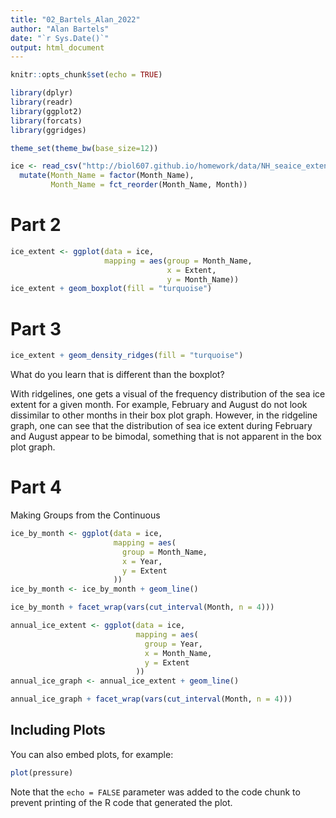 ```yaml
---
title: "02_Bartels_Alan_2022"
author: "Alan Bartels"
date: "`r Sys.Date()`"
output: html_document
---
```


```r
knitr::opts_chunk$set(echo = TRUE)
```
```r
library(dplyr)
library(readr)
library(ggplot2)
library(forcats)
library(ggridges)

theme_set(theme_bw(base_size=12))

ice <- read_csv("http://biol607.github.io/homework/data/NH_seaice_extent_monthly_1978_2016.csv") %>%
  mutate(Month_Name = factor(Month_Name),
         Month_Name = fct_reorder(Month_Name, Month))
```
# Part 2
```r
ice_extent <- ggplot(data = ice, 
                     mapping = aes(group = Month_Name,
                                   x = Extent,
                                   y = Month_Name))
ice_extent + geom_boxplot(fill = "turquoise")
```

# Part 3

```r
ice_extent + geom_density_ridges(fill = "turquoise")
```
What do you learn that is different than the boxplot?

With ridgelines, one gets a visual of the frequency distribution of the sea ice
extent for a given month. For example, February and August do not look dissimilar
to other months in their box plot graph. However, in the ridgeline graph, one
can see that the distribution of sea ice extent during February and August 
appear to be bimodal, something that is not apparent in the box plot graph.

# Part 4
Making Groups from the Continuous
```r
ice_by_month <- ggplot(data = ice, 
                       mapping = aes(
                         group = Month_Name,
                         x = Year,
                         y = Extent
                       ))
ice_by_month <- ice_by_month + geom_line()

ice_by_month + facet_wrap(vars(cut_interval(Month, n = 4)))
```

```r
annual_ice_extent <- ggplot(data = ice, 
                            mapping = aes(
                              group = Year,
                              x = Month_Name,
                              y = Extent
                            ))
annual_ice_graph <- annual_ice_extent + geom_line()

annual_ice_graph + facet_wrap(vars(cut_interval(Month, n = 4)))
```

## Including Plots

You can also embed plots, for example:

```r
plot(pressure)
```

Note that the `echo = FALSE` parameter was added to the code chunk to prevent printing of the R code that generated the plot.
